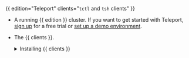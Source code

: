 {{ edition="Teleport" clients="`tctl` and `tsh` clients" }}

- A running {{ edition }} cluster. If you want to get started with Teleport,
  [sign up](https://goteleport.com/signup) for a free trial or [set up a demo
  environment](../linux-demo.mdx).

- The {{ clients }}.

  <details>
  <summary>Installing {{ clients }}</summary>

  1. Determine the version of your Teleport cluster. The {{ clients }} must be
     at most one major version behind your Teleport cluster version. Send a GET
     request to the Proxy Service at `/v1/webapi/ping` and use a JSON query tool
     to obtain your cluster version:
  
     ```code
     $ TELEPORT_DOMAIN=<Var name="example.teleport.com:443" />
     $ TELEPORT_VERSION="$(curl https://$TELEPORT_DOMAIN/v1/webapi/ping | jq -r '.server_version')"
     ```

  1. Follow the instructions for your platform to install {{ clients }}:

     <Tabs>
       <TabItem label="Mac">
     
         Download the signed macOS .pkg installer for Teleport, which includes the {{ clients }}:
     
         ```code
         $ curl -O https://cdn.teleport.dev/teleport-${TELEPORT_VERSION?}.pkg
         ```
   
         In Finder double-click the `pkg` file to begin installation.
     
         <Admonition type="danger">
           Using Homebrew to install Teleport is not supported. The Teleport package in
           Homebrew is not maintained by Teleport and we can't guarantee its reliability or
           security.
         </Admonition>
     
       </TabItem>
     
       <TabItem label="Windows - Powershell">
     
         ```code
         $ curl.exe -O https://cdn.teleport.dev/teleport-v${TELEPORT_VERSION?}-windows-amd64-bin.zip
         # Unzip the archive and move the {{ clients }} to your %PATH%
         # NOTE: Do not place the {{ clients }} in the System32 directory, as this can cause issues when using WinSCP.
         # Use %SystemRoot% (C:\Windows) or %USERPROFILE% (C:\Users\<username>) instead.
         ```
     
       </TabItem>
     
       <TabItem label="Linux">
     
         All of the Teleport binaries in Linux installations include the {{ clients }}.  For more
         options (including RPM/DEB packages and downloads for i386/ARM/ARM64) see
         our [installation page](../installation/installation.mdx).
     
         ```code
         $ curl -O https://cdn.teleport.dev/teleport-v${TELEPORT_VERSION?}-linux-amd64-bin.tar.gz
         $ tar -xzf teleport-v${TELEPORT_VERSION?}-linux-amd64-bin.tar.gz
         $ cd teleport
         $ sudo ./install
         # Teleport binaries have been copied to /usr/local/bin
         ```
       </TabItem>
     </Tabs>
  
  </details>
